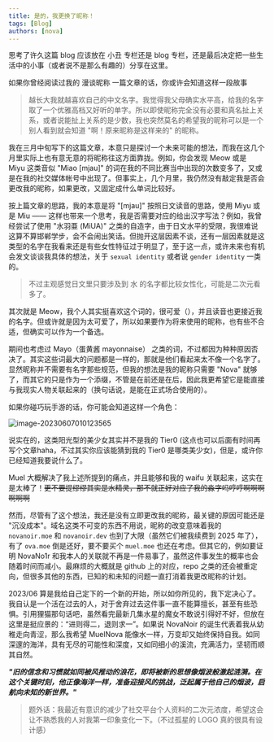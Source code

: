 ---
title: 是的，我更换了昵称！
tags: [Blog]
authors: [nova]
---


思考了许久这篇 blog 应该放在 小丑 专栏还是 blog 专栏，还是最后决定把一些生活中的小事（或者说不是那么有趣的）分享在这里。

<!--truncate-->

如果你曾经阅读过我的 <Link to="../posts/nickname-talking">漫谈昵称</Link> 一篇文章的话，你或许会知道这样一段故事

> 越长大我就越喜欢自己的中文名字。我觉得我父母确实水平高，给我的名字取了一个优雅高档又好听的单字。所以即使昵称完全没有必要和真名扯上关系，或者说能扯上关系的是少数，我也突然莫名的希望我的昵称可以是一个别人看到就会知道 "啊！原来昵称是这样来的" 的昵称。
>

我在三月中旬写下的这篇文章，本意只是探讨一个未来可能的想法，而我在这几个月里实际上也有意无意的将昵称往这方面靠拢。例如，你会发现 Meow 或是 Miyu 这类音似 "Miao [mjau]" 的词在我的不同比赛当中出现的次数变多了，又或是在我的社交媒体帐号中出现了。但事实上，几个月里，我仍然没有敲定我是否会更改我的昵称，如果更改，又固定成什么单词比较好。



按上篇文章的思路，我的本意是将 "[mjau]" 按照日文读音的思路，使用 Miyu 或是 Miu —— 这样也带来一个思考，我是否需要对应的给出汉字写法？例如，我曾经尝试了使用 "水羽亜 (MiUA)" 之类的自造字，由于日文水平的受限，我很难说这算不算邯郸学步，会不会闹出笑话。但抛开这层因素不谈，还有一层因素就是这类型的名字在我看来还是有些女性特征过于明显了，至于这一点，或许未来也有机会发文谈谈我具体的想法，关于 `sexual identity` 或者说 `gender identity` 一类的。

> 不过主观感觉日文里只要涉及到 水 的名字都比较女性化，可能是二次元看多了。

其次就是 Meow，我个人其实挺喜欢这个词的，很可爱（），并且读音也更接近我的名字。但或许就是因为太可爱了，所以如果要作为将来使用的昵称，也有些不合适，但确实可以作为一个备选。

期间也考虑过 Mayo（蛋黄酱 mayonnaise） 之类的词，不过都因为种种原因否决了。其实这些词最大的问题都是一样的，那就是他们看起来太不像一个名字了。显然昵称并不需要有名字那些规范，但我的想法是我的昵称只需要 "Nova" 就够了，而其它的只是作为一个添缀，不管是在前还是在后，因此我更希望它是能直接与我现实人物关联起来的（换句话说，是能在正式场合使用的）。



如果你碰巧玩手游的话，你可能会知道这样一个角色：

![image-20230607010123565](https://cdn.ova.moe/img/image-20230607010123565.png)

说实在的，这类阳光型的美少女其实并不是我的 Tier0 (这点也可以后面有时间再写个文章haha，不过其实你应该能猜到我的 Tier0 是哪类美少女)，但是，或许你已经知道我要说什么了。



Muel 大概解决了我上述所提到的痛点，并且能够和我的 waifu 关联起来，这实在是太棒了！~~更不要提缪缪其实是水精灵，那不就正好对应了我的淼字吗哼哼啊啊啊啊啊啊~~

然而，尽管有了这个想法，我还是没有立即更改我的昵称，最关键的原因可能还是 "沉没成本"。域名这类不可变的东西不用说，昵称的改变意味着我的 `novanoir.moe` 和 `novanoir.dev` 也到了大限（虽然它们被我续费到 2025 年了），有了 `ova.moe` 倒是还好，要不要买个 `muel.moe` 也还在考虑。但其它的，例如要证明 NovaNo1r 和我本人的关联就不再是一件易事了，虽然这件事发生的概率也会随着时间而减小。最麻烦的大概就是 github 上的对应，repo 之类的还会被重定向，但很多其他的东西，已知的和未知的问题一直打消着我更改昵称的计划。



2023/06 算是我给自己定下的一个新的开始，所以如你所见的，我下定决心了。我自认是一个活在过去的人，对于舍弃过去这件事一直不能算擅长，甚至有些恐惧。引用狸猫那句话吧，虽然看完最新几集水星的魔女不敢说引得好不好，但放在这里是挺应景的：“进则得二，退则求一”。如果说 NovaNoir 的诞生代表着我从幼稚走向青涩，那么我希望 MuelNova 能像水一样，万变却又始终保持自我。如同深邃的海洋，具有无尽的可能性和深度，又如同细小的溪流，充满活力，坚韧而顺其自然。

***"旧的信念和习惯就如同被风推动的浪花，即将被新的思想像烟波般激起涟漪。在这个关键时刻，他正像海洋一样，准备迎接风的挑战，泛起属于他自己的烟波，启航向未知的新世界。"***



> 题外话：我最近有意识的减少了社交平台个人资料的二次元浓度，希望这会让不熟悉我的人对我第一印象变化一下。（不过孤星的 LOGO 真的很具有设计感）